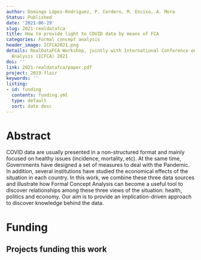 ```yaml
---
author: Domingo López-Rodríguez, P. Cordero, M. Enciso, A. Mora
Status: Published
date: '2021-06-29'
slug: 2021-realdatafca
title: How to provide light to COVID data by means of FCA
categories: Formal concept analysis
header_image: ICFCA2021.png
details: RealDataFCA Workshop, jointly with International Conference on Formal Concept
  Analysis (ICFCA) 2021
doi: ''
link: 2021-realdatafca/paper.pdf
project: 2019-flair
keywords: ''
listing:
- id: funding
  contents: funding.yml
  type: default
  sort: date desc
---
```




# Abstract


COVID data are usually presented in a non-structured format and mainly
  focused on healthy issues (incidence, mortality, etc). At the same time, Governments
  have designed a set of measures to deal with the Pandemic. In addition, several
  institutions have studied the economical effects of the situation in each country.
  In this work, we combine these three data sources and  illustrate how Formal Concept
  Analysis can become a useful tool to discover relationships among these three views
  of the situation: health, politics and economy. Our aim is to provide an implication-driven
  approach to discover knowledge behind the data.





# Funding
::: {.callout-note appearance='minimal' collapse=false}
## Projects funding this work

:::{#funding}
:::
:::







